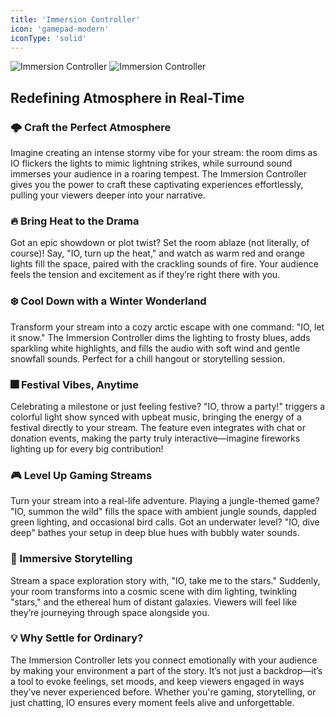 ```yaml
---
title: 'Immersion Controller'
icon: 'gamepad-modern'
iconType: 'solid'
---
```


<img
  className="block dark:hidden"
  src="/images/features/immersion_controller_light.png"
  alt="Immersion Controller"
/>
<img
  className="hidden dark:block"
  src="/images/features/immersion_controller_dark.png"
  alt="Immersion Controller"
/>

## Redefining Atmosphere in Real-Time

### 🌩️ Craft the Perfect Atmosphere

Imagine creating an intense stormy vibe for your stream: the room dims as IO flickers the lights to mimic lightning strikes, while surround sound immerses your audience in a roaring tempest. The Immersion Controller gives you the power to craft these captivating experiences effortlessly, pulling your viewers deeper into your narrative.

### 🔥 Bring Heat to the Drama

Got an epic showdown or plot twist? Set the room ablaze (not literally, of course)! Say, "IO, turn up the heat," and watch as warm red and orange lights fill the space, paired with the crackling sounds of fire. Your audience feels the tension and excitement as if they’re right there with you.

### ❄️ Cool Down with a Winter Wonderland

Transform your stream into a cozy arctic escape with one command: "IO, let it snow." The Immersion Controller dims the lighting to frosty blues, adds sparkling white highlights, and fills the audio with soft wind and gentle snowfall sounds. Perfect for a chill hangout or storytelling session.

### 🎆 Festival Vibes, Anytime

Celebrating a milestone or just feeling festive? "IO, throw a party!" triggers a colorful light show synced with upbeat music, bringing the energy of a festival directly to your stream. The feature even integrates with chat or donation events, making the party truly interactive—imagine fireworks lighting up for every big contribution!

### 🎮 Level Up Gaming Streams
Turn your stream into a real-life adventure. Playing a jungle-themed game? "IO, summon the wild" fills the space with ambient jungle sounds, dappled green lighting, and occasional bird calls. Got an underwater level? "IO, dive deep" bathes your setup in deep blue hues with bubbly water sounds.

### 🌌 Immersive Storytelling

Stream a space exploration story with, "IO, take me to the stars." Suddenly, your room transforms into a cosmic scene with dim lighting, twinkling "stars," and the ethereal hum of distant galaxies. Viewers will feel like they’re journeying through space alongside you.

### 💡 Why Settle for Ordinary?

The Immersion Controller lets you connect emotionally with your audience by making your environment a part of the story. It’s not just a backdrop—it’s a tool to evoke feelings, set moods, and keep viewers engaged in ways they’ve never experienced before. Whether you're gaming, storytelling, or just chatting, IO ensures every moment feels alive and unforgettable.
